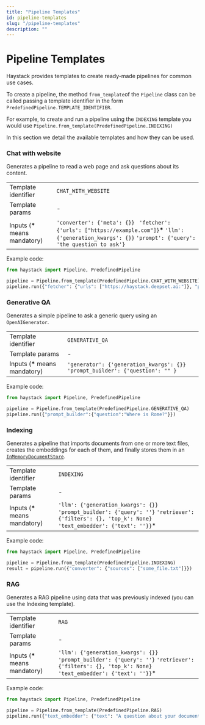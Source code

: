 ```yaml
---
title: "Pipeline Templates"
id: pipeline-templates
slug: "/pipeline-templates"
description: ""
---
```


# Pipeline Templates

Haystack provides templates to create ready-made pipelines for common use cases.

To create a pipeline, the method `from_template`of the `Pipeline` class can be called passing a template identifier in the form `PredefinedPipeline.TEMPLATE_IDENTIFIER`.

For example, to create and run a pipeline using the `INDEXING` template you would use `Pipeline.from_template(PredefinedPipeline.INDEXING)`

In this section we detail the available templates and how they can be used.

### Chat with website

Generates a pipeline to read a web page and ask questions about its content.

|  |  |
| --- | --- |
| Template identifier | `CHAT_WITH_WEBSITE` |
| Template params | \- |
| Inputs (**\*** means mandatory) | `'converter': {'meta': {}} `   `'fetcher': {'urls': ["https://example.com"]}`**\***   `'llm': {'generation_kwargs': {}}`   `'prompt': {'query': 'the question to ask'}` |

Example code:

```python
from haystack import Pipeline, PredefinedPipeline

pipeline = Pipeline.from_template(PredefinedPipeline.CHAT_WITH_WEBSITE)
pipeline.run({"fetcher": {"urls": ["https://haystack.deepset.ai:"]}, "prompt": {"query": "what is Haystack?"}})

```

### Generative QA

Generates a simple pipeline to ask a generic query using an `OpenAIGenerator`.

|  |  |
| --- | --- |
| Template identifier | `GENERATIVE_QA` |
| Template params | \- |
| Inputs (**\*** means mandatory) | `'generator': {'generation_kwargs': {}}`   `'prompt_builder': {'question': "" }` |

Example code:

```python
from haystack import Pipeline, PredefinedPipeline

pipeline = Pipeline.from_template(PredefinedPipeline.GENERATIVE_QA)
pipeline.run({"prompt_builder":{"question":"Where is Rome?"}})
```

### Indexing

Generates a pipeline that imports documents from one or more text files, creates the embeddings for each of them, and finally stores them in an [`InMemoryDocumentStore`](../../document-stores/inmemorydocumentstore.mdx).

|  |  |
| --- | --- |
| Template identifier | `INDEXING` |
| Template params | \- |
| Inputs (**\*** means mandatory) | `'llm': {'generation_kwargs': {}}`   `'prompt_builder': {'query': ''}`   `'retriever': {'filters': {}, 'top_k': None}`   `'text_embedder': {'text': ''}}`\* |

Example code:

```python
from haystack import Pipeline, PredefinedPipeline

pipeline = Pipeline.from_template(PredefinedPipeline.INDEXING)
result = pipeline.run({"converter": {"sources": ["some_file.txt"]}})
```

### RAG

Generates a RAG pipeline using data that was previously indexed (you can use the Indexing template).

|  |  |
| --- | --- |
| Template identifier | `RAG` |
| Template params | \- |
| Inputs (**\*** means mandatory) | `'llm': {'generation_kwargs': {}}`   `'prompt_builder': {'query': ''}`   `'retriever': {'filters': {}, 'top_k': None}`   `'text_embedder': {'text': ''}}`\* |

Example code:

```python
from haystack import Pipeline, PredefinedPipeline

pipeline = Pipeline.from_template(PredefinedPipeline.RAG)
pipeline.run({"text_embedder": {"text": "A question about your documents"}})
```
